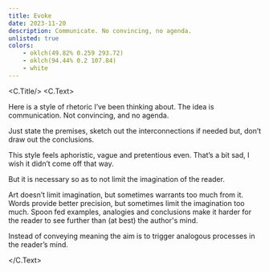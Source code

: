 ```yaml
---
title: Evoke
date: 2023-11-20
description: Communicate. No convincing, no agenda.
unlisted: true
colors:
    - oklch(49.82% 0.259 293.72)
    - oklch(94.44% 0.2 107.84)
    - white
---
```



<C.Title/>
<C.Text>

Here is a style of rhetoric I’ve been thinking about. The idea is communication.
Not convincing, and no agenda.

Just state the premises, sketch out the interconnections if needed but, don’t
draw out the conclusions.

This style feels aphoristic, vague and pretentious even. That’s a bit sad, I
wish it didn’t come off that way.

But it is necessary so as to not limit the imagination of the reader.

Art doesn’t limit imagination, but sometimes warrants too much from it. Words
provide better precision, but sometimes limit the imagination too much. Spoon
fed examples, analogies and conclusions make it harder for the reader to see
further than (at best) the author's mind.

Instead of conveying meaning the aim is to trigger analogous processes in the
reader’s mind.

</C.Text>
